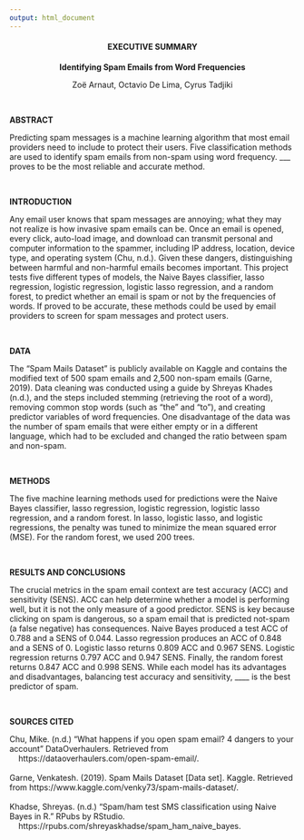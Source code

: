 ```yaml
---
output: html_document
---
```


<center>

#### EXECUTIVE SUMMARY

**Identifying Spam Emails from Word Frequencies**

Zoë Arnaut, Octavio De Lima, Cyrus Tadjiki

</center>

|
| 

**ABSTRACT**

Predicting spam messages is a machine learning algorithm that most email providers need to include to protect their users. Five classification methods are used to identify spam emails from non-spam using word frequency. ___ proves to be the most reliable and accurate method. 

|
| 
 
**INTRODUCTION**

Any email user knows that spam messages are annoying; what they may not realize is how invasive spam emails can be. Once an email is opened, every click, auto-load image, and download can transmit personal and computer information to the spammer, including IP address, location, device type, and operating system (Chu, n.d.). Given these dangers, distinguishing between harmful and non-harmful emails becomes important. This project tests five different types of models, the Naive Bayes classifier, lasso regression, logistic regression, logistic lasso regression, and a random forest, to predict whether an email is spam or not by the frequencies of words. If proved to be accurate, these methods could be used by email providers to screen for spam messages and protect users.
 
|
| 
 
**DATA**

The “Spam Mails Dataset” is publicly available on Kaggle and contains the modified text of 500 spam emails and 2,500 non-spam emails (Garne, 2019). Data cleaning was conducted using a guide by Shreyas Khades (n.d.), and the steps included stemming (retrieving the root of a word), removing common stop words (such as “the” and “to”), and creating predictor variables of word frequencies. One disadvantage of the data was the number of spam emails that were either empty or in a different language, which had to be excluded and changed the ratio between spam and non-spam. 

| 
| 
 
**METHODS**

The five machine learning methods used for predictions were the Naive Bayes classifier, lasso regression, logistic regression, logistic lasso regression, and a random forest. In lasso, logistic lasso, and logistic regressions, the penalty was tuned to minimize the mean squared error (MSE). For the random forest, we used 200 trees.

| 
| 
 
**RESULTS AND CONCLUSIONS**

The crucial metrics in the spam email context are test accuracy (ACC) and sensitivity (SENS). ACC can help determine whether a model is performing well, but it is not the only measure of a good predictor. SENS is key because clicking on spam is dangerous, so a spam email that is predicted not-spam (a false negative) has consequences. Naive Bayes produced a test ACC of 0.788 and a SENS of 0.044. Lasso regression produces an ACC of 0.848 and a SENS of 0.  Logistic lasso returns 0.809 ACC and 0.967 SENS. Logistic regression returns 0.797 ACC and 0.947 SENS. Finally, the random forest returns 0.847 ACC and 0.998 SENS. While each model has its advantages and disadvantages, balancing test accuracy and sensitivity, ____ is the best predictor of spam.

|
|

**SOURCES CITED** 

| Chu, Mike. (n.d.) “What happens if you open spam email? 4 dangers to your account” DataOverhaulers. Retrieved from 
|     https://dataoverhaulers.com/open-spam-email/. 
|
| Garne, Venkatesh. (2019). Spam Mails Dataset [Data set]. Kaggle. Retrieved from https://www.kaggle.com/venky73/spam-mails-dataset/. 
|
| Khadse, Shreyas. (n.d.) “Spam/ham test SMS classification using Naive Bayes in R.” RPubs by RStudio. 
|     https://rpubs.com/shreyaskhadse/spam_ham_naive_bayes. 